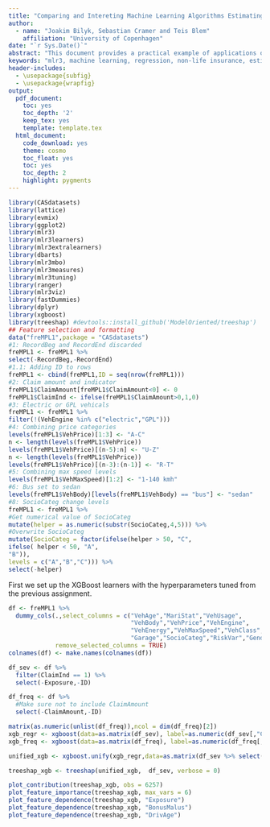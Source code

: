 ```yaml
---
title: "Comparing and Intereting Machine Learning Algorithms Estimating Technical Prices"
author:
  - name: "Joakim Bilyk, Sebastian Cramer and Teis Blem"
    affiliation: "University of Copenhagen"
date: "`r Sys.Date()`"
abstract: "This document provides a practical example of applications of machine learning algorithms to car insurance data using the `mlr3` package. A popular model used in pricing of non-life insurance policies is the frequency-severity model, where the price is decomposed into the product of the probability of a claim arrises and the expected claim size given a claim occurs. This model is fitted using machine learning algorithms such as penalized linear regression and random forests. This paper argues that the ranger model gives a particular well fit to both the frequency and severity model."
keywords: "mlr3, machine learning, regression, non-life insurance, estimating technical price, XGBoost, Ranger, Bart, Elastic net regression, Generalized Additive Models"
header-includes:
  - \usepackage{subfig}
  - \usepackage{wrapfig}
output:
  pdf_document:
    toc: yes
    toc_depth: '2'
    keep_tex: yes
    template: template.tex
  html_document:
    code_download: yes
    theme: cosmo
    toc_float: yes
    toc: yes
    toc_depth: 2
    highlight: pygments
---
```

```r
library(CASdatasets)
library(lattice)
library(evmix)
library(ggplot2)
library(mlr3)
library(mlr3learners)
library(mlr3extralearners)
library(dbarts)
library(mlr3mbo)
library(mlr3measures)
library(mlr3tuning)
library(ranger)
library(mlr3viz)
library(fastDummies)
library(dplyr)
library(xgboost)
library(treeshap) #devtools::install_github('ModelOriented/treeshap')
## Feature selection and formatting
data("freMPL1",package = "CASdatasets")
#1: RecordBeg and RecordEnd discarded
freMPL1 <- freMPL1 %>%
select(-RecordBeg,-RecordEnd)
#1.1: Adding ID to rows
freMPL1 <- cbind(freMPL1,ID = seq(nrow(freMPL1)))
#2: Claim amount and indicator
freMPL1$ClaimAmount[freMPL1$ClaimAmount<0] <- 0
freMPL1$ClaimInd <- ifelse(freMPL1$ClaimAmount>0,1,0)
#3: Electric or GPL vehicals
freMPL1 <- freMPL1 %>%
filter(!(VehEngine %in% c("electric","GPL")))
#4: Combining price categories
levels(freMPL1$VehPrice)[1:3] <- "A-C"
n <- length(levels(freMPL1$VehPrice))
levels(freMPL1$VehPrice)[(n-5):n] <- "U-Z"
n <- length(levels(freMPL1$VehPrice))
levels(freMPL1$VehPrice)[(n-3):(n-1)] <- "R-T"
#5: Combining max speed levels
levels(freMPL1$VehMaxSpeed)[1:2] <- "1-140 kmh"
#6: Bus set to sedan
levels(freMPL1$VehBody)[levels(freMPL1$VehBody) == "bus"] <- "sedan"
#8: SocioCateg change levels
freMPL1 <- freMPL1 %>%
#Get numerical value of SocioCateg
mutate(helper = as.numeric(substr(SocioCateg,4,5))) %>%
#Overwrite SocioCateg
mutate(SocioCateg = factor(ifelse(helper > 50, "C",
ifelse( helper < 50, "A",
"B")),
levels = c("A","B","C"))) %>%
select(-helper)
```

First we set up the XGBoost learners with the hyperparameters tuned from the previous assignment.

```r
df <- freMPL1 %>%
  dummy_cols(.,select_columns = c("VehAge","MariStat","VehUsage",
                                  "VehBody","VehPrice","VehEngine",
                                  "VehEnergy","VehMaxSpeed","VehClass",
                                  "Garage","SocioCateg","RiskVar","Gender"),
             remove_selected_columns = TRUE)
colnames(df) <- make.names(colnames(df))

df_sev <- df %>% 
  filter(ClaimInd == 1) %>%
  select(-Exposure,-ID)

df_freq <- df %>%
  #Make sure not to include ClaimAmount
  select(-ClaimAmount,-ID)

matrix(as.numeric(unlist(df_freq)),ncol = dim(df_freq)[2])
xgb_regr <- xgboost(data=as.matrix(df_sev), label=as.numeric(df_sev[,"ClaimAmount"]), ta = 0.246407, nrounds = 379, max_depth = 3)
xgb_freq <- xgboost(data=as.matrix(df_freq), label=as.numeric(df_freq[,"ClaimInd"]), ta = 0.196547, nrounds = 1747, max_depth = 3, objective="count:poisson")
```




```r
unified_xgb <- xgboost.unify(xgb_regr,data=as.matrix(df_sev %>% select(-ClaimAmount)))

treeshap_xgb <- treeshap(unified_xgb,  df_sev, verbose = 0)

plot_contribution(treeshap_xgb, obs = 6257)  
plot_feature_importance(treeshap_xgb, max_vars = 6) 
plot_feature_dependence(treeshap_xgb, "Exposure")
plot_feature_dependence(treeshap_xgb, "BonusMalus")
plot_feature_dependence(treeshap_xgb, "DrivAge")
```





